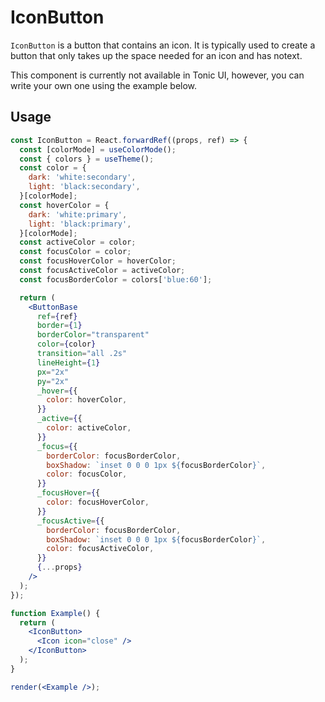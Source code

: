 # IconButton

`IconButton` is a button that contains an icon. It is typically used to create a button that only takes up the space needed for an icon and has notext.

This component is currently not available in Tonic UI, however, you can write your own one using the example below.

## Usage

```jsx noInline
const IconButton = React.forwardRef((props, ref) => {
  const [colorMode] = useColorMode();
  const { colors } = useTheme();
  const color = {
    dark: 'white:secondary',
    light: 'black:secondary',
  }[colorMode];
  const hoverColor = {
    dark: 'white:primary',
    light: 'black:primary',
  }[colorMode];
  const activeColor = color;
  const focusColor = color;
  const focusHoverColor = hoverColor;
  const focusActiveColor = activeColor;
  const focusBorderColor = colors['blue:60'];

  return (
    <ButtonBase
      ref={ref}
      border={1}
      borderColor="transparent"
      color={color}
      transition="all .2s"
      lineHeight={1}
      px="2x"
      py="2x"
      _hover={{
        color: hoverColor,
      }}
      _active={{
        color: activeColor,
      }}
      _focus={{
        borderColor: focusBorderColor,
        boxShadow: `inset 0 0 0 1px ${focusBorderColor}`,
        color: focusColor,
      }}
      _focusHover={{
        color: focusHoverColor,
      }}
      _focusActive={{
        borderColor: focusBorderColor,
        boxShadow: `inset 0 0 0 1px ${focusBorderColor}`,
        color: focusActiveColor,
      }}
      {...props}
    />
  );
});

function Example() {
  return (
    <IconButton>
      <Icon icon="close" />
    </IconButton>
  );
}

render(<Example />);
```
